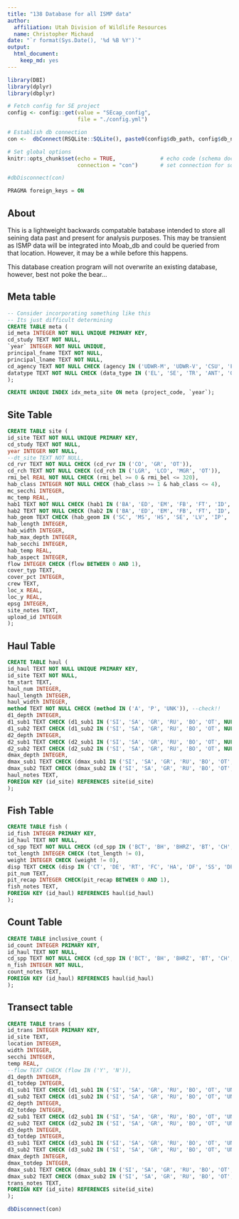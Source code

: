 ```yaml
---
title: "138 Database for all ISMP data"
author:
  affiliation: Utah Division of Wildlife Resources
  name: Christopher Michaud
date: "`r format(Sys.Date(), '%d %B %Y')`"
output: 
  html_document:
    keep_md: yes
---
```



```r
library(DBI)
library(dplyr)
library(dbplyr)

# Fetch config for SE project
config <- config::get(value = "SEcap_config",
                      file = "./config.yml")

# Establish db connection
con <-  dbConnect(RSQLite::SQLite(), paste0(config$db_path, config$db_name)) #

# Set global options
knitr::opts_chunk$set(echo = TRUE,              # echo code (schema documentation)
                      connection = "con")       # set connection for sql code

#dbDisconnect(con)
```


```sql
PRAGMA foreign_keys = ON
```

## About

This is a lightweight backwards compatable batabase intended to store all seining data past and present for analysis purposes.  This may be transient as ISMP data will be integrated into Moab_db and could be queried from that location.  However, it may be a while before this happens.

This database creation program will not overwrite an existing database, however, best not poke the bear...

## Meta table

```sql
-- Consider incorporating something like this
-- Its just difficult determining 
CREATE TABLE meta (
id_meta INTEGER NOT NULL UNIQUE PRIMARY KEY,
cd_study TEXT NOT NULL,
`year` INTEGER NOT NULL UNIQUE,
principal_fname TEXT NOT NULL,                      
principal_lname TEXT NOT NULL,
cd_agency TEXT NOT NULL CHECK (agency IN ('UDWR-M', 'UDWR-V', 'CSU', 'FWS-GJ', 'FWS-V')),
datatype TEXT NOT NULL CHECK (data_type IN ('EL', 'SE', 'TR', 'ANT', 'OT'))
);
```



```sql
CREATE UNIQUE INDEX idx_meta_site ON meta (project_code, `year`);
```

## Site Table

```sql
CREATE TABLE site (
id_site TEXT NOT NULL UNIQUE PRIMARY KEY,
cd_study TEXT NOT NULL,
year INTEGER NOT NULL,
--dt_site TEXT NOT NULL,
cd_rvr TEXT NOT NULL CHECK (cd_rvr IN ('CO', 'GR', 'OT')),
cd_rch TEXT NOT NULL CHECK (cd_rch IN ('LGR', 'LCO', 'MGR', 'OT')),
rmi_bel REAL NOT NULL CHECK (rmi_bel >= 0 & rmi_bel <= 320),  
hab_class INTEGER NOT NULL CHECK (hab_class >= 1 & hab_class <= 4),
mc_secchi INTEGER,
mc_temp REAL,
hab1 TEXT NOT NULL CHECK (hab1 IN ('BA', 'ED', 'EM', 'FB', 'FT', 'ID', 'IT', 'IP', 'LK', 'MC', 'OI', 'PO', 'RI', 'RU', 'SH', 'SC', 'OT')),
hab2 TEXT NOT NULL CHECK (hab2 IN ('BA', 'ED', 'EM', 'FB', 'FT', 'ID', 'IT', 'IP', 'LK', 'MC', 'OI', 'PO', 'RI', 'RU', 'SH', 'SC', 'OT')),
hab_geom TEXT CHECK (hab_geom IN ('SC', 'MS', 'HS', 'SE', 'LV', 'IP', 'FT')),
hab_length INTEGER,
hab_width INTEGER,
hab_max_depth INTEGER,
hab_secchi INTEGER,
hab_temp REAL,
hab_aspect INTEGER,
flow INTEGER CHECK (flow BETWEEN 0 AND 1),
cover_typ TEXT,
cover_pct INTEGER,
crew TEXT,
loc_x REAL,
loc_y REAL,
epsg INTEGER,
site_notes TEXT,
upload_id INTEGER
);
```

## Haul Table

```sql
CREATE TABLE haul (
id_haul TEXT NOT NULL UNIQUE PRIMARY KEY,
id_site TEXT NOT NULL,
tm_start TEXT,
haul_num INTEGER, 
haul_length INTEGER,
haul_width INTEGER,
method TEXT NOT NULL CHECK (method IN ('A', 'P', 'UNK')), --check!!
d1_depth INTEGER,
d1_sub1 TEXT CHECK (d1_sub1 IN ('SI', 'SA', 'GR', 'RU', 'BO', 'OT', NULL)),
d1_sub2 TEXT CHECK (d1_sub2 IN ('SI', 'SA', 'GR', 'RU', 'BO', 'OT', NULL)), 
d2_depth INTEGER,
d2_sub1 TEXT CHECK (d2_sub1 IN ('SI', 'SA', 'GR', 'RU', 'BO', 'OT', NULL)), 
d2_sub2 TEXT CHECK (d2_sub2 IN ('SI', 'SA', 'GR', 'RU', 'BO', 'OT', NULL)), 
dmax_depth INTEGER,
dmax_sub1 TEXT CHECK (dmax_sub1 IN ('SI', 'SA', 'GR', 'RU', 'BO', 'OT', NULL)), 
dmax_sub2 TEXT CHECK (dmax_sub2 IN ('SI', 'SA', 'GR', 'RU', 'BO', 'OT', NULL)), 
haul_notes TEXT,
FOREIGN KEY (id_site) REFERENCES site(id_site)
);
```

## Fish Table

```sql
CREATE TABLE fish (
id_fish INTEGER PRIMARY KEY,
id_haul TEXT NOT NULL,
cd_spp TEXT NOT NULL CHECK (cd_spp IN ('BCT', 'BH', 'BHRZ', 'BT', 'CH', 'CS', 'FB', 'FM', 'FR', 'HB', 'MF', 'RT', 'RZ', 'SD', 'SU', 'BB', 'BC', 'BG', 'BN', 'BS', 'CC', 'CP', 'FH', 'GA', 'GC', 'GS', 'GZ', 'KO', 'LG', 'NP', 'PK', 'RB', 'RD', 'RS', 'SB', 'SM', 'SS', 'UC', 'WB', 'WC', 'WE', 'WF', 'WS', 'YB', 'YP', 'OT', 'UM', 'UI', 'UNK')),
tot_length INTEGER CHECK (tot_length != 0), 
weight INTEGER CHECK (weight != 0),
disp TEXT CHECK (disp IN ('CT', 'DE', 'RT', 'FC', 'HA', 'DF', 'SS', 'DP', 'RA', 'TR', 'TL', 'UNK', 'OT', NULL)),
pit_num TEXT,
pit_recap INTEGER CHECK(pit_recap BETWEEN 0 AND 1),
fish_notes TEXT,
FOREIGN KEY (id_haul) REFERENCES haul(id_haul)
);
```

## Count Table

```sql
CREATE TABLE inclusive_count (
id_count INTEGER PRIMARY KEY,
id_haul TEXT NOT NULL,
cd_spp TEXT NOT NULL CHECK (cd_spp IN ('BCT', 'BH', 'BHRZ', 'BT', 'CH', 'CS', 'FB', 'FM', 'FR', 'HB', 'MF', 'RT', 'RZ', 'SD', 'SU', 'BB', 'BC', 'BG', 'BN', 'BS', 'CC', 'CP', 'FH', 'GA', 'GC', 'GS', 'GZ', 'KO', 'LG', 'NP', 'PK', 'RB', 'RD', 'RS', 'SB', 'SM', 'SS', 'UC', 'WB', 'WC', 'WE', 'WF', 'WS', 'YB', 'YP', 'OT', 'UM', 'UI', 'UNK')),
n_fish INTEGER NOT NULL,
count_notes TEXT,
FOREIGN KEY (id_haul) REFERENCES haul(id_haul)
);

```

## Transect table

```sql
CREATE TABLE trans (
id_trans INTEGER PRIMARY KEY,
id_site TEXT,
location INTEGER,
width INTEGER,
secchi INTEGER,
temp REAL,
--flow TEXT CHECK (flow IN ('Y', 'N')),
d1_depth INTEGER,
d1_totdep INTEGER,
d1_sub1 TEXT CHECK (d1_sub1 IN ('SI', 'SA', 'GR', 'RU', 'BO', 'OT', 'UNK')),
d1_sub2 TEXT CHECK (d1_sub2 IN ('SI', 'SA', 'GR', 'RU', 'BO', 'OT', 'UNK')),
d2_depth INTEGER,
d2_totdep INTEGER,
d2_sub1 TEXT CHECK (d2_sub1 IN ('SI', 'SA', 'GR', 'RU', 'BO', 'OT', 'UNK')),
d2_sub2 TEXT CHECK (d2_sub2 IN ('SI', 'SA', 'GR', 'RU', 'BO', 'OT', 'UNK')),
d3_depth INTEGER,
d3_totdep INTEGER,
d3_sub1 TEXT CHECK (d3_sub1 IN ('SI', 'SA', 'GR', 'RU', 'BO', 'OT', 'UNK')),
d3_sub2 TEXT CHECK (d3_sub2 IN ('SI', 'SA', 'GR', 'RU', 'BO', 'OT', 'UNK')),
dmax_depth INTEGER,
dmax_totdep INTEGER,
dmax_sub1 TEXT CHECK (dmax_sub1 IN ('SI', 'SA', 'GR', 'RU', 'BO', 'OT', 'UNK')),
dmax_sub2 TEXT CHECK (dmax_sub2 IN ('SI', 'SA', 'GR', 'RU', 'BO', 'OT', 'UNK')),
trans_notes TEXT,
FOREIGN KEY (id_site) REFERENCES site(id_site)
);

```

```r
dbDisconnect(con)
```

